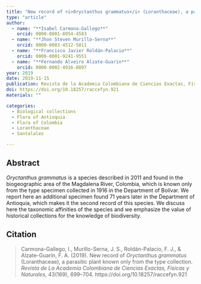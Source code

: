 ```yaml
---
title: "New record of <i>Oryctanthus grammatus</i> (Loranthaceae), a parasitic plant known only from the type collection"
type: "article"
author:
  - name: "**Isabel Carmona-Gallego**"
    orcid: 0000-0001-8954-4503
  - name: "**Jhon Steven Murillo-Serna**"
    orcid: 0000-0003-4512-5811
  - name: "**Francisco Javier Roldán-Palacio**"
    orcid: 0000-0001-9241-9551
  - name: "**Fernando Alveiro Alzate-Guarin**"
    orcid: 0000-0002-4916-8897
year: 2019
date: 2019-11-15
publication: Revista de la Academia Colombiana de Ciencias Exactas, Físicas y Naturales
doi: https://doi.org/10.18257/raccefyn.921
materials: ""

categories:
  - Biological collections
  - Flora of Antioquia
  - Flora of Colombia
  - Loranthaceae
  - Santalales

---
```


## Abstract

*Oryctanthus grammatus* is a species described in 2011 and found in the biogeographic area of the Magdalena River, Colombia, which is known only from the type specimen collected in 1916 in the Department of Bolívar. We report here an additional specimen found 71 years later in the Department of Antioquia, which makes it the second record of this species. We discuss here the taxonomic affinities of the species and we emphasize the value of historical collections for the knowledge of biodiversity.

## Citation

> Carmona-Gallego, I., Murillo-Serna, J. S., Roldán-Palacio, F. J., & Alzate-Guarín, F. A. (2019). New record of *Oryctanthus grammatus* (Loranthaceae), a parasitic plant known only from the type collection. *Revista de La Academia Colombiana de Ciencias Exactas, Físicas y Naturales*, 43(169), 699–704. https://doi.org/10.18257/raccefyn.921